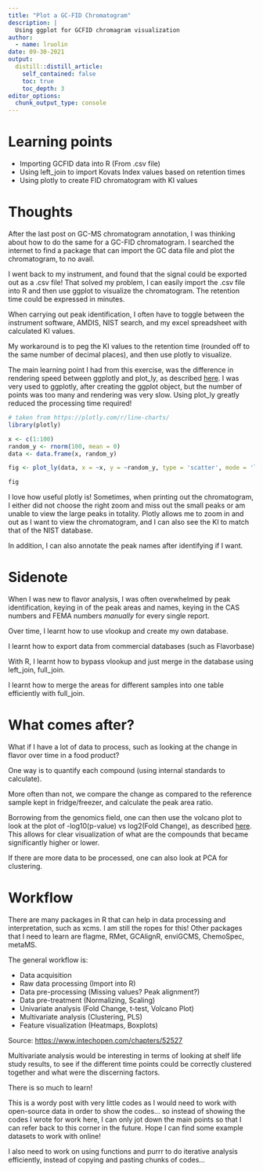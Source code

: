 ```yaml
---
title: "Plot a GC-FID Chromatogram"
description: |
  Using ggplot for GCFID chromagram visualization
author:
  - name: lruolin
date: 09-30-2021
output:
  distill::distill_article:
    self_contained: false
    toc: true
    toc_depth: 3
editor_options: 
  chunk_output_type: console
---
```


# Learning points

- Importing GCFID data into R (From .csv file)
- Using left_join to import Kovats Index values based on retention times
- Using plotly to create FID chromatogram with KI values

# Thoughts

After the last post on GC-MS chromatogram annotation, I was thinking about how to do the same for a GC-FID chromatogram. I searched the internet to find a package that can import the GC data file and plot the chromatogram, to no avail.

I went back to my instrument, and found that the signal could be exported out as a .csv file! That solved my problem, I can easily import the .csv file into R and then use ggplot to visualize the chromatogram. The retention time could be expressed in minutes.

When carrying out peak identification, I often have to toggle between the instrument software, AMDIS, NIST search, and my excel spreadsheet with calculated KI values. 

My workaround is to peg the KI values to the retention time (rounded off to the same number of decimal places), and then use plotly to visualize. 

The main learning point I had from this exercise, was the difference in rendering speed between ggplotly and plot_ly, as described [here](https://plotly.com/r/line-charts/). I was very used to ggplotly, after creating the ggplot object, but the number of points was too many and rendering was very slow. Using plot_ly greatly reduced the processing time required!

```r

# taken from https://plotly.com/r/line-charts/
library(plotly)

x <- c(1:100)
random_y <- rnorm(100, mean = 0)
data <- data.frame(x, random_y)

fig <- plot_ly(data, x = ~x, y = ~random_y, type = 'scatter', mode = 'lines')

fig
```

I love how useful plotly is! Sometimes, when printing out the chromatogram, I either did not choose the right zoom and miss out the small peaks or am unable to view the large peaks in totality. Plotly allows me to zoom in and out as I want to view the chromatogram, and I can also see the KI to match that of the NIST database. 

In addition, I can also annotate the peak names after identifying if I want. 

# Sidenote

When I was new to flavor analysis, I was often overwhelmed by peak identification, keying in of the peak areas and names, keying in the CAS numbers and FEMA numbers *manually* for every single report.

Over time, I learnt how to use vlookup and create my own database.

I learnt how to export data from commercial databases (such as Flavorbase)

With R, I learnt how to bypass vlookup and just merge in the database using left_join, full_join. 

I learnt how to merge the areas for different samples into one table efficiently with full_join.

# What comes after?

What if I have a lot of data to process, such as looking at the change in flavor over time in a food product? 

One way is to quantify each compound (using internal standards to calculate).

More often than not, we compare the change as compared to the reference sample kept in fridge/freezer, and calculate the peak area ratio.

Borrowing from the genomics field, one can then use the volcano plot to look at the plot of -log10(p-value) vs log2(Fold Change), as described [here](https://biocorecrg.github.io/CRG_RIntroduction/volcano-plots.html). This allows for clear visualization of what are the compounds that became significantly higher or lower.

If there are more data to be processed, one can also look at PCA for clustering. 

# Workflow

There are many packages in R that can help in data processing and interpretation, such as xcms. I am still the ropes for this! Other packages that I need to learn are flagme, RMet, GCAlignR, enviGCMS, ChemoSpec, metaMS. 

The general workflow is:

- Data acquisition
- Raw data processing (Import into R)
- Data pre-processing (Missing values? Peak alignment?)
- Data pre-treatment (Normalizing, Scaling)
- Univariate analysis (Fold Change, t-test, Volcano Plot)
- Multivariate analysis (Clustering, PLS)
- Feature visualization (Heatmaps, Boxplots)

Source: <https://www.intechopen.com/chapters/52527>

Multivariate analysis would be interesting in terms of looking at shelf life study results, to see if the different time points could be correctly clustered together and what were the discerning factors. 

There is so much to learn! 

This is a wordy post with very little codes as I would need to work with open-source data in order to show the codes... so instead of showing the codes I wrote for work here, I can only jot down the main points so that I can refer back to this corner in the future. Hope I can find some example datasets to work with online!

I also need to work on using functions and purrr to do iterative analysis efficiently, instead of copying and pasting chunks of codes...